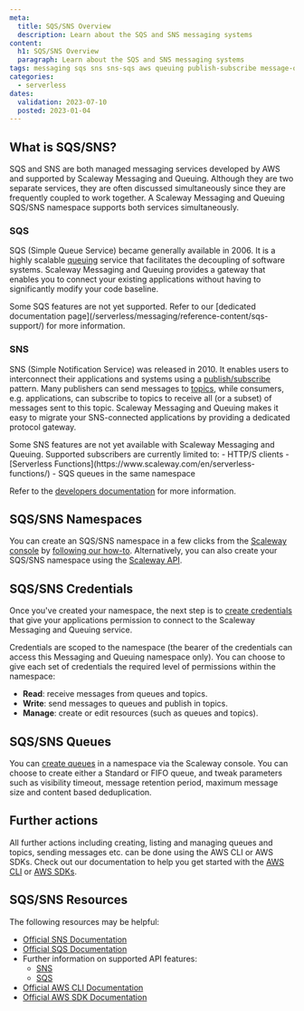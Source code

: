 ```yaml
---
meta:
  title: SQS/SNS Overview
  description: Learn about the SQS and SNS messaging systems
content:
  h1: SQS/SNS Overview
  paragraph: Learn about the SQS and SNS messaging systems
tags: messaging sqs sns sns-sqs aws queuing publish-subscribe message-queue
categories:
  - serverless
dates:
  validation: 2023-07-10
  posted: 2023-01-04
---
```


## What is SQS/SNS?

SQS and SNS are both managed messaging services developed by AWS and supported by Scaleway Messaging and Queuing. Although they are two separate services, they are often discussed simultaneously since they are frequently coupled to work together. A Scaleway Messaging and Queuing SQS/SNS namespace supports both services simultaneously.

### SQS

SQS (Simple Queue Service) became generally available in 2006. It is a highly scalable [queuing](/serverless/messaging/concepts#queuing) service that facilitates the decoupling of software systems. Scaleway Messaging and Queuing provides a gateway that enables you to connect your existing applications without having to significantly modify your code baseline.

<Message type="note">
  Some SQS features are not yet supported. Refer to our [dedicated documentation page](/serverless/messaging/reference-content/sqs-support/) for more information.
</Message>

### SNS

SNS (Simple Notification Service) was released in 2010. It enables users to interconnect their applications and systems using a [publish/subscribe](/serverless/messaging/concepts#publishsubscribe) pattern. Many publishers can send messages to [topics](/serverless/messaging/concepts#topicexchange), while consumers, e.g. applications, can subscribe to topics to receive all (or a subset) of messages sent to this topic. Scaleway Messaging and Queuing makes it easy to migrate your SNS-connected applications by providing a dedicated protocol gateway. 

<Message type="note">
  Some SNS features are not yet available with Scaleway Messaging and Queuing. Supported subscribers are currently limited to:
    - HTTP/S clients
    - [Serverless Functions](https://www.scaleway.com/en/serverless-functions/)
    - SQS queues in the same namespace

  Refer to the [developers documentation](https://www.scaleway.com/en/developers/api/messaging-and-queuing/) for more information.
</Message>

## SQS/SNS Namespaces

You can create an SQS/SNS namespace in a few clicks from the [Scaleway console](https://console.scaleway.com) by [following our how-to](/serverless/messaging/how-to/create-namespace). Alternatively, you can also create your SQS/SNS namespace using the [Scaleway API](https://www.scaleway.com/en/developers/api/messaging-and-queuing/).

## SQS/SNS Credentials

Once you've created your namespace, the next step is to [create credentials](/serverless/messaging/how-to/create-credentials) that give your applications permission to connect to the Scaleway Messaging and Queuing service.

Credentials are scoped to the namespace (the bearer of the credentials can access this Messaging and Queuing namespace only). You can choose to give each set of credentials the required level of permissions within the namespace:

  - **Read**: receive messages from queues and topics.
  - **Write**: send messages to queues and publish in topics.
  - **Manage**: create or edit resources (such as queues and topics).

## SQS/SNS Queues

You can [create queues](/serverless/messaging/how-to/create-manage-queues/) in a namespace via the Scaleway console. You can choose to create either a Standard or FIFO queue, and tweak parameters such as visibility timeout, message retention period, maximum message size and content based deduplication.

## Further actions

All further actions including creating, listing and managing queues and topics, sending messages etc. can be done using the AWS CLI or AWS SDKs. Check out our documentation to help you get started with the [AWS CLI](/serverless/messaging/api-cli/connect-aws-cli/) or [AWS SDKs](/serverless/messaging/api-cli/python-node-sqs/).

## SQS/SNS Resources

The following resources may be helpful:

  - [Official SNS Documentation](https://docs.aws.amazon.com/sns/latest/dg/welcome.html)
  - [Official SQS Documentation](https://docs.aws.amazon.com/sqs/index.html) 
  - Further information on supported API features:
    - [SNS](/serverless/messaging/reference-content/sns-support/)
    - [SQS](/serverless/messaging/reference-content/sqs-support/)
  - [Official AWS CLI Documentation](https://aws.amazon.com/cli/)
  - [Official AWS SDK Documentation](https://aws.amazon.com/developer/tools/)
